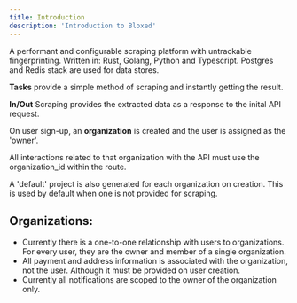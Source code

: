 ```yaml
---
title: Introduction
description: 'Introduction to Bloxed'
---
```


A performant and configurable scraping platform with untrackable fingerprinting.
Written in: Rust, Golang, Python and Typescript. Postgres and Redis stack are used for data stores.

**Tasks** provide a simple method of scraping and instantly getting the result.

**In/Out** Scraping provides the extracted data as a response to the inital API request.

On user sign-up, an **organization** is created and the user is assigned as the 'owner'.

All interactions related to that organization with the API must use the organization_id within the route.

A 'default' project is also generated for each organization on creation. This is used by default when one is not provided for scraping.

## Organizations:
- Currently there is a one-to-one relationship with users to organizations. For every user, they are the owner and member of a single organization.
- All payment and address information is associated with the organization, not the user. Although it must be provided on user creation.
- Currently all notifications are scoped to the owner of the organization only.